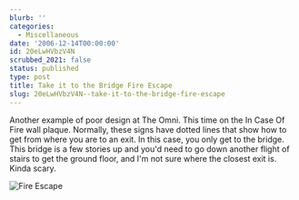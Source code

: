 ```yaml
---
blurb: ''
categories:
  - Miscellaneous
date: '2006-12-14T00:00:00'
id: 20eLwHVbzV4N
scrubbed_2021: false
status: published
type: post
title: Take it to the Bridge Fire Escape
slug: 20eLwHVbzV4N--take-it-to-the-bridge-fire-escape
---
```


Another example of poor design at The Omni. This time on the In Case Of Fire wall plaque. Normally, these signs have dotted lines that show how to get from where you are to an exit. In this case, you only get to the bridge. This bridge is a few stories up and you'd need to go down another flight of stairs to get the ground floor, and I'm not sure where the closest exit is. Kinda scary.

![Fire Escape](/blog/wp-content/uploads/img_0306.jpg)
